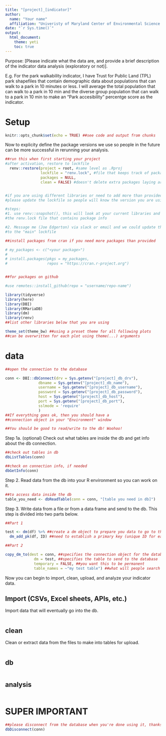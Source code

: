 ```yaml
---
title: "[project]_[indicator]"
author:
  name: "Your name"
  affiliation: "Univeristy of Maryland Center of Environmental Science Integration and Application Network"
date: "`r Sys.time()`"
output:
  html_document:
    theme: yeti
    toc: true
---
```


Purpose: [Please indicate what the data are, and provide a brief description of the indicator data analysis (exploratory or not)].

E.g. For the park walkability indicator, I have Trust for Public Land (TPL) park shapefiles that contain demographic data about populations that can walk to a park in 10 minutes or less. I will average the total population that can walk to a park in 10 min and the diverse group population that can walk to a park in 10 min to make an "Park accesibility" percentge score as the indicator.

# Setup

```r
knitr::opts_chunk$set(echo = TRUE) ##see code and output from chunks
```

Now to explicity define the package versions we use so people in the future can be more successful in rerunning your analysis.

```r
##run this when first starting your project
#after activation, restore to lockfile
  renv::restore(project = root, #same level as .Rproj
                lockfile = "renv.lock", #file that keeps track of package info
                packages = NULL,
                clean = FALSE) #doesn't delete extra packages laying around


#if you are using different libraries or need to add more than provided
#please update the lockfile so people will know the version you are using

#steps:
#1. use renv::snapshot(), this will look at your current libraries and update
#the renv.lock file that contains package info

#2. Message me (Joe Edgerton) via slack or email and we could update this file
#to the "main" lockfile

```

```r
##install packages from cran if you need more packages than provided

# my_packages <- c("<your package>")
# 
# install.packages(pkgs = my_packages,
#                  repos = "https://cran.r-project.org")


##for packages on github

#use remotes::install_github(repo = "username/repo-name") 
```

```r
library(tidyverse)
library(here)
library(DBI)
library(RMariaDB)
library(dm)
library(renv)
##list other libraries below that you are using
```


```r
theme_set(theme_bw) ##using a preset theme for all following plots
##can be overwritten for each plot using theme(...) arguments
```

# data

```r
##open the connection to the database

conn <- DBI::dbConnect(drv = Sys.getenv("[project]_db_drv"),
               dbname = Sys.getenv("[project]_db_name"),
               username = Sys.getenv("[project]_db_username"),
               password = Sys.getenv("[project]_db_password"),
               host = Sys.getenv("[project]_db_host"),
               port = Sys.getenv("[project]_db_port"),
               sslmode = 'require'
               )
##If everything goes ok, then you should have a
##connection object in your "Environment" window

##You should be good to read/write to the db! Woohoo!
```

Step 1a. (optional) Check out what tables are inside the db and get info about the
db connection.

```r
##check out tables in db
dbListTables(conn)

##check on connection info, if needed
dbGetInfo(conn)

```

Step 2. Read data from the db into your R environment so you can work on it.

```r
##to access data inside the db
table_you_need <- dbReadTable(conn = conn, "[table you need in db]")

```

Step 3. Write data from a file or from a data frame and send to the db. This step is divided into two parts below.

```r

##Part 1

test <- dm(df) %>% ##create a dm object to prepare you data to go to the database.
  dm_add_pk(df, ID) ##need to establish a primary key (unique ID for each row)

##Part 2

copy_dm_to(dest = conn, ##specifies the connection object for the database
             dm = test, ##specifies the table to send to the database
             temporary = FALSE, ##you want this to be permanent
             table_names = ~"my test table") ##what will people search for and see in the db? Please appropriately name tables to avoid confusion.

```

Now you can begin to import, clean, upload, and analyze your indicator data.

## Import (CSVs, Excel sheets, APIs, etc.)

Import data that will eventually go into the db.

```r


```

## clean

Clean or extract data from the files to make into tables for upload.

```r

```

## db

```r


```

## analysis

```r

```

# SUPER IMPORTANT

```r
##please disconnect from the database when you're done using it, thanks!
dbDisconnect(conn)
```